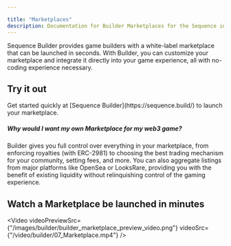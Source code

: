 ---

title: "Marketplaces"
description: Documentation for Builder Marketplaces for the Sequence infrastructure stack for web3 gaming.
---



Sequence Builder provides game builders with a white-label marketplace that can be launched in seconds. With Builder, you can customize your marketplace and integrate it directly into your game experience, all with no-coding experience necessary.

## Try it out

<Note>
Get started quickly at [Sequence Builder](https://sequence.build/) to launch your marketplace.
</Note>

##### Why would I want my own Marketplace for my web3 game?

Builder gives you full control over everything in your marketplace, from enforcing royalties (with ERC-2981) to
choosing the best trading mechanism for your community, setting fees, and more.
You can also aggregate listings from major platforms like OpenSea or LooksRare, providing you with the benefit of existing liquidity without relinquishing control of the gaming experience.

## Watch a Marketplace be launched in minutes

<Video
  videoPreviewSrc={"/images/builder/builder_marketplace_preview_video.png"}
  videoSrc={"/video/builder/07_Marketplace.mp4"}
/>
